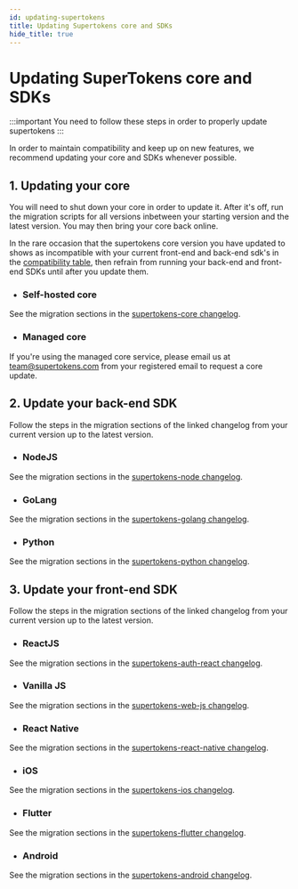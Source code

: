 ```yaml
---
id: updating-supertokens
title: Updating Supertokens core and SDKs
hide_title: true
---
```


<!-- ./community/updating-supertokens.mdx -->

# Updating SuperTokens core and SDKs

:::important
You need to follow these steps in order to properly update supertokens
:::

In order to maintain compatibility and keep up on new features, we recommend updating your core and SDKs whenever possible.

## 1. Updating your core

You will need to shut down your core in order to update it. After it's off, run the migration scripts for all versions inbetween
your starting version and the latest version. You may then bring your core back online.

In the rare occasion that the supertokens core version you have updated to shows as incompatible with your current front-end and
back-end sdk's in the [compatibility table](./compatibility-table), then refrain from running your back-end and front-end SDKs until after you update them.

- ### Self-hosted core
See the migration sections in the [supertokens-core changelog](https://github.com/supertokens/supertokens-core/blob/master/CHANGELOG.md).

- ### Managed core
If you're using the managed core service, please email us at team@supertokens.com from your registered email to request a core update.

## 2. Update your back-end SDK

Follow the steps in the migration sections of the linked changelog from your current version up to the latest version.

- ### NodeJS
See the migration sections in the [supertokens-node changelog](https://github.com/supertokens/supertokens-node/blob/master/CHANGELOG.md).

- ### GoLang
See the migration sections in the [supertokens-golang changelog](https://github.com/supertokens/supertokens-golang/blob/master/CHANGELOG.md).

- ### Python
See the migration sections in the [supertokens-python changelog](https://github.com/supertokens/supertokens-python/blob/master/CHANGELOG.md).

## 3. Update your front-end SDK

Follow the steps in the migration sections of the linked changelog from your current version up to the latest version.

- ### ReactJS
See the migration sections in the [supertokens-auth-react changelog](https://github.com/supertokens/supertokens-auth-react/blob/master/CHANGELOG.md).

- ### Vanilla JS
See the migration sections in the [supertokens-web-js changelog](https://github.com/supertokens/supertokens-web-js/blob/master/CHANGELOG.md).

- ### React Native
See the migration sections in the [supertokens-react-native changelog](https://github.com/supertokens/supertokens-react-native/blob/master/CHANGELOG.md).

- ### iOS
See the migration sections in the [supertokens-ios changelog](https://github.com/supertokens/supertokens-ios/blob/master/CHANGELOG.md).

- ### Flutter
See the migration sections in the [supertokens-flutter changelog](https://github.com/supertokens/supertokens-flutter/blob/master/CHANGELOG.md).

- ### Android
See the migration sections in the [supertokens-android changelog](https://github.com/supertokens/supertokens-android/blob/master/CHANGELOG.md).
